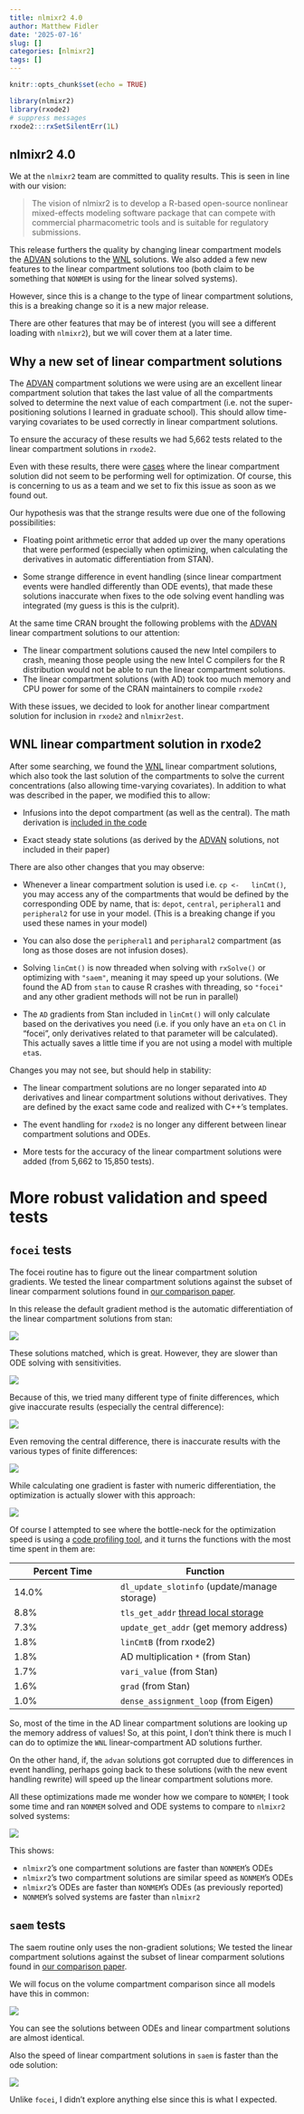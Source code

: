 ```yaml
---
title: nlmixr2 4.0
author: Matthew Fidler
date: '2025-07-16'
slug: []
categories: [nlmixr2]
tags: []
---
```


```r
knitr::opts_chunk$set(echo = TRUE)

library(nlmixr2)
library(rxode2)
# suppress messages
rxode2:::rxSetSilentErr(1L)
```
## nlmixr2 4.0

We at the `nlmixr2` team are committed to quality results.  This is
seen in line with our vision:

> The vision of nlmixr2 is to develop a R-based open-source nonlinear
> mixed-effects modeling software package that can compete with
> commercial pharmacometric tools and is suitable for regulatory
> submissions.

This release furthers the quality by changing linear compartment
models the [ADVAN](https://doi.org/10.1016/j.vascn.2015.03.004)
solutions to the [WNL](https://doi.org/10.12793/tcp.2019.27.2.43)
solutions.  We also added a few new features to the linear compartment
solutions too (both claim to be something that `NONMEM` is using for the
linear solved systems).

However, since this is a change to the type of linear compartment
solutions, this is a breaking change so it is a new major release.

There are other features that may be of interest (you will see a
different loading with `nlmixr2`), but we will cover them at a later
time.

## Why a new set of linear compartment solutions

The [ADVAN](https://doi.org/10.1016/j.vascn.2015.03.004) compartment
solutions we were using are an excellent linear compartment solution
that takes the last value of all the compartments solved to determine
the next value of each compartment (i.e. not the super-positioning
solutions I learned in graduate school).  This should allow
time-varying covariates to be used correctly in linear compartment
solutions.

To ensure the accuracy of these results we had 5,662 tests related to
the linear compartment solutions in `rxode2`.

Even with these results, there were
[cases](https://github.com/nlmixr2/nlmixr2/discussions/293) where the
linear compartment solution did not seem to be performing well for
optimization.  Of course, this is concerning to us as a team and we
set to fix this issue as soon as we found out.

Our hypothesis was that the strange results were due one of the
following possibilities:

- Floating point arithmetic error that added up over the many
  operations that were performed (especially when optimizing, when
  calculating the derivatives in automatic differentiation from STAN).

- Some strange difference in event handling (since linear compartment
  events were handled differently than ODE events), that made these
  solutions inaccurate when fixes to the ode solving event handling
  was integrated (my guess is this is the culprit).

At the same time CRAN brought the following problems with the
[ADVAN](https://doi.org/10.1016/j.vascn.2015.03.004) linear
compartment solutions to our attention:

 - The linear compartment solutions caused the new Intel compilers to
   crash, meaning those people using the new Intel C compilers for the
   R distribution would not be able to run the linear compartment
   solutions.
 - The linear compartment solutions (with AD) took too much memory and
   CPU power for some of the CRAN maintainers to compile `rxode2`

With these issues, we decided to look for another linear compartment
solution for inclusion in `rxode2` and `nlmixr2est`.

## WNL linear compartment solution in rxode2

After some searching, we found the
[WNL](https://doi.org/10.12793/tcp.2019.27.2.43) linear compartment
solutions, which also took the last solution of the compartments to
solve the current concentrations (also allowing time-varying
covariates). In addition to what was described in the paper, we
modified this to allow:

- Infusions into the depot compartment (as well as the central). The math derivation is [included in the code](https://github.com/nlmixr2/rxode2/blob/90cae4aa72b725c27ee85c6b2c71d4e92662af91/src/linCmt.h#L44-L71)

- Exact steady state solutions (as derived by the
  [ADVAN](https://doi.org/10.1016/j.vascn.2015.03.004) solutions, not
  included in their paper)

There are also other changes that you may observe:

- Whenever a linear compartment solution is used i.e. `cp <-
  linCmt()`, you may access any of the compartments that would be
  defined by the corresponding ODE by name, that is: `depot`,
  `central`, `peripheral1` and `peripheral2` for use in your
  model. (This is a breaking change if you used these names in your
  model)

- You can also dose the `peripheral1` and `peripharal2` compartment
  (as long as those doses are not infusion doses).

- Solving `linCmt()` is now threaded when solving with `rxSolve()` or
  optimizing with `"saem"`, meaning it may speed up your
  solutions. (We found the AD from `stan` to cause R crashes with
  threading, so `"focei"` and any other gradient methods will not be
  run in parallel)

- The `AD` gradients from Stan included in `linCmt()` will only
  calculate based on the derivatives you need (i.e. if you only have
  an `eta` on `Cl` in "focei", only derivatives related to that
  parameter will be calculated).  This actually saves a little time if
  you are not using a model with multiple `eta`s.

Changes you may not see, but should help in stability:

- The linear compartment solutions are no longer separated into `AD`
  derivatives and linear compartment solutions without
  derivatives. They are defined by the exact same code and realized
  with C++'s templates.

- The event handling for `rxode2` is no longer any different between
  linear compartment solutions and ODEs.

- More tests for the accuracy of the linear compartment solutions were
  added (from 5,662 to 15,850 tests).

# More robust validation and speed tests

## `focei` tests

The focei routine has to figure out the linear compartment solution
gradients.  We tested the
linear compartment solutions against the subset of linear comparment
solutions found in [our comparison
paper](https://doi.org/10.1002/psp4.12471).

In this release the default gradient method is the automatic
differentiation of the linear compartment solutions from stan:

![](ad.png)

These solutions matched, which is great.  However, they are slower
than ODE solving with sensitivities.

![](adTime.png)

Because of this, we tried many different type of finite differences,
which give inaccurate results (especially the central difference):

![](finiteDiff.png)

Even removing the central difference, there is inaccurate results with
the various types of finite differences:

![](finiteDiffNoCentral.png)

While calculating one gradient is faster with numeric differentiation,
the optimization is actually slower with this approach:

![](finiteDiffTime.png)

Of course I attempted to see where the bottle-neck for the
optimization speed is using a [code profiling tool](pprof.svg), and it turns the
functions with the most time spent in them are:

| Percent Time | Function |
|---------|---------------|
| 14.0%  | `dl_update_slotinfo` (update/manage storage) |
| 8.8%  | `tls_get_addr`  [thread local storage](https://www.ibm.com/docs/kk/aix/7.1.0?topic=program-using-thread-local-storage) |
| 7.3%   | `update_get_addr` (get memory address) |
| 1.8%  | `linCmtB` (from rxode2) |
| 1.8%  | AD multiplication `*` (from Stan) |
| 1.7%  | `vari_value` (from Stan) |
| 1.6%  | `grad` (from Stan) |
| 1.0%  | `dense_assignment_loop` (from Eigen) |

So, most of the time in the AD linear compartment solutions are
looking up the memory address of values! So, at this point, I don't
think there is much I can do to optimize the `WNL` linear-compartment
AD solutions further.

On the other hand, if, the `advan` solutions got corrupted due to
differences in event handling, perhaps going back to these solutions
(with the new event handling rewrite) will speed up the linear
compartment solutions more.

All these optimizations made me wonder how we compare to `NONMEM`; I
took some time and ran `NONMEM` solved and ODE systems to compare to
`nlmixr2` solved systems:

![](nonmem-nlmixr2.png)

This shows:

- `nlmixr2`'s one compartment solutions are faster than `NONMEM`'s ODEs
- `nlmixr2`'s two compartment solutions are similar speed as `NONMEM`'s ODEs
- `nlmixr2`'s ODEs are faster than `NONMEM`'s ODEs (as previously reported)
- `NONMEM`'s solved systems are faster than `nlmixr2`




## `saem` tests

The saem routine only uses the non-gradient solutions; We tested the
linear compartment solutions against the subset of linear comparment
solutions found in [our comparison
paper](https://doi.org/10.1002/psp4.12471).

We will focus on the volume compartment comparison since all models
have this in common:

![](saemSolve.png)

You can see the solutions between ODEs and linear compartment
solutions are almost identical.

Also the speed of linear compartment solutions in `saem` is faster
than the ode solution:

![](saemSolveTime.png)

Unlike `focei`, I didn't explore anything else since this is what I expected.

